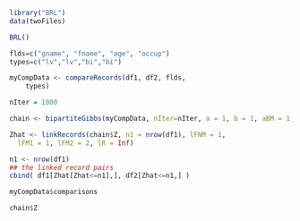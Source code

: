 

```r
library("BRL")
data(twoFiles)

BRL()

flds=c("gname", "fname", "age", "occup")
types=c("lv","lv","bi","bi")

myCompData <- compareRecords(df1, df2, flds, 
    types)

nIter = 1000

chain <- bipartiteGibbs(myCompData, nIter=nIter, a = 1, b = 1, aBM = 1, bBM = 1, seed = 0)

Zhat <- linkRecords(chain$Z, n1 = nrow(df1), lFNM = 1, 
  lFM1 = 1, lFM2 = 2, lR = Inf)

n1 <- nrow(df1)
## the linked record pairs
cbind( df1[Zhat[Zhat<=n1],], df2[Zhat<=n1,] )
```

```r
myCompData$comparisons
```


```r
chain$Z
```

